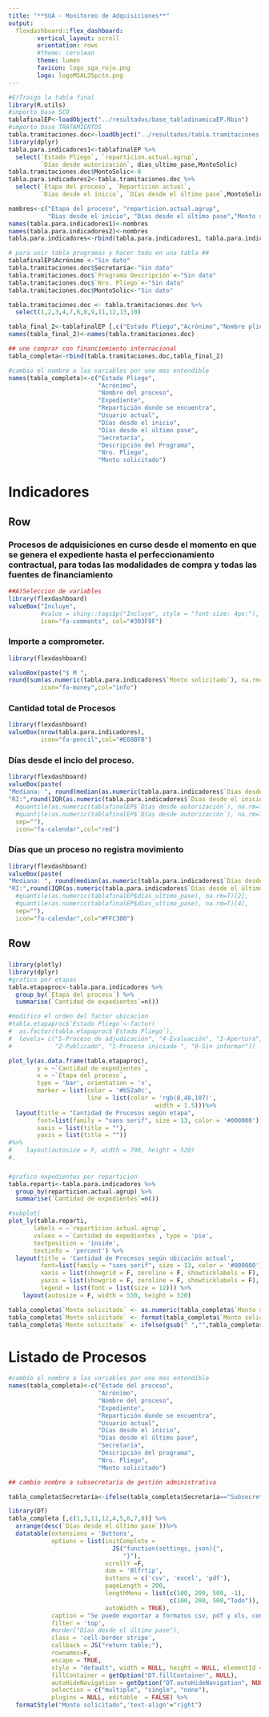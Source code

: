 ```yaml
---
title: "**SGA - Monitoreo de Adquisiciones**"
output: 
  flexdashboard::flex_dashboard:
        vertical_layout: scroll
        orientation: rows
        #theme: cerulean
        theme: lumen
        favicon: logo_sga_rojo.png
        logo: logoMSAL35pctn.png
---
```


```r
#E)Traigo la tabla final
library(R.utils)
#importo base SCO
tablafinalEP<-loadObject("../resultados/base_tabladinamicaEP.Rbin")
#importo base TRATAMIENTOS
tabla.tramitaciones.doc<-loadObject("../resultados/tabla.tramitaciones.doc.Rbin")
library(dplyr)
tabla.para.indicadores1<-tablafinalEP %>% 
  select(`Estado Pliego`, `reparticion.actual.agrup`,
         `Días desde autorización`, dias_ultimo_pase,MontoSolic)
tabla.tramitaciones.doc$MontoSolic<-0
tabla.para.indicadores2<-tabla.tramitaciones.doc %>% 
  select(`Etapa del proceso`, `Repartición actual`,
         `Dias desde el inicio`, `Días desde el último pase`,MontoSolic)

nombres<-c("Etapa del proceso", "reparticion.actual.agrup", 
           "Dias desde el inicio", "Días desde el último pase","Monto solicitado")
names(tabla.para.indicadores1)<-nombres
names(tabla.para.indicadores2)<-nombres
tabla.para.indicadores<-rbind(tabla.para.indicadores1, tabla.para.indicadores2)
```

```r
# para unir tabla programas y hacer todo en una tabla ##
tablafinalEP$Acrónimo <-"Sin dato"
tabla.tramitaciones.doc$Secretaría<-"Sin dato"
tabla.tramitaciones.doc$`Programa Descripción`<-"Sin dato"
tabla.tramitaciones.doc$`Nro. Pliego`<-"Sin dato"
tabla.tramitaciones.doc$MontoSolic<-"Sin dato"

tabla.tramitaciones.doc <- tabla.tramitaciones.doc %>% 
  select(1,2,3,4,7,6,8,9,11,12,13,10)

tabla_final_2<-tablafinalEP [,c("Estado Pliego","Acrónimo","Nombre pliego","NumExpediente","repartición actual","Usuario actual", "Días desde la creación del proceso","dias_ultimo_pase", "Secretaría","Descripción Detallada","Nro. Pliego","MontoSolic")] 
names(tabla_final_2)<-names(tabla.tramitaciones.doc)

## une comprar con financiemiento internacional 
tabla_completa<-rbind(tabla.tramitaciones.doc,tabla_final_2)

#cambio el nombre a las variables por uno mas entendible
names(tabla_completa)<-c("Estado Pliego",
                         "Acrónimo", 
                         "Nombre del proceso",
                         "Expediente",
                         "Repartición donde se encuentra",
                         "Usuario actual",
                         "Días desde el inicio",
                         "Días desde el último pase",
                         "Secretaría",
                         "Descripción del Programa",
                         "Nro. Pliego",
                         "Monto solicitado")
```

Indicadores 
===================================== 

Row {.sidenav data-height=180, data-width=150}
-----------------------------------------------------------------------

### **Procesos de adquisiciones en curso desde el momento en que se genera el expediente hasta el perfeccionamiento contractual, para todas las modalidades de compra y todas las fuentes de financiamiento**
```r
##A)Seleccion de variables 
library(flexdashboard)
valueBox("Incluye",
         #value = shiny::tags$p("Incluye", style = "font-size: 4px;"),
         icon="fa-comments", col="#303F9F")
```

### **Importe a comprometer.**
```r
library(flexdashboard)

valueBox(paste("$ M ",
round(sum(as.numeric(tabla.para.indicadores$`Monto solicitado`), na.rm=T)/1000000,0),sep=""),
         icon="fa-money",col="info")
```

### **Cantidad total de Procesos**
```r
library(flexdashboard)
valueBox(nrow(tabla.para.indicadores),
         icon="fa-pencil",col="#E68BFB")
```

### **Días desde el incio del proceso.**
```r
library(flexdashboard)
valueBox(paste(
"Mediana: ", round(median(as.numeric(tabla.para.indicadores$`Dias desde el inicio`), na.rm=T),0),"/",
"RI:",round(IQR(as.numeric(tabla.para.indicadores$`Dias desde el inicio`), na.rm=T),0),
  #quantile(as.numeric(tablafinalEP$`Días desde autorización`), na.rm=T)[2],
  #quantile(as.numeric(tablafinalEP$`Días desde autorización`), na.rm=T)[4],
  sep=""),
  icon="fa-calendar",col="red")
```

### **Días que un proceso no registra movimiento**
```r
library(flexdashboard)
valueBox(paste(
"Mediana: ", round(median(as.numeric(tabla.para.indicadores$`Días desde el último pase`), na.rm=T),0),"/",
"RI:",round(IQR(as.numeric(tabla.para.indicadores$`Días desde el último pase`), na.rm=T),0),
  #quantile(as.numeric(tablafinalEP$dias_ultimo_pase), na.rm=T)[2],
  #quantile(as.numeric(tablafinalEP$dias_ultimo_pase), na.rm=T)[4],
  sep=""),
  icon="fa-calendar",col="#FFC300")
```

Row {data-width=50% data-height=500}
-----------------------------------------------------------------------

### 
```r
library(plotly)
library(dplyr)
#grafico por etapas
tabla.etapaproc<-tabla.para.indicadores %>% 
  group_by(`Etapa del proceso`) %>% 
  summarise(`Cantidad de expedientes`=n())

#modifico el orden del factor ubicacion
#tabla.etapaproc$`Estado Pliego`<-factor(
#  as.factor(tabla.etapaproc$`Estado Pliego`),
#  levels= c("5-Proceso de adjudicación", "4-Evaluación", "3-Apertura",
#            "2-Publicado", "1-Proceso iniciado ", "0-Sin informar"))

plot_ly(as.data.frame(tabla.etapaproc), 
        y = ~`Cantidad de expedientes`, 
        x = ~`Etapa del proceso`, 
        type = 'bar', orientation = 'v',
        marker = list(color = '#b52a0c',
                      line = list(color = 'rgb(8,48,107)',
                                         width = 1.5)))%>% 
  layout(title = "Cantidad de Procesos según etapa",
        font=list(family = "sans serif", size = 13, color = '#000000'),
        xaxis = list(title = ""),
        yaxis = list(title = ""))
#%>% 
#    layout(autosize = F, width = 700, height = 520)
#,

```

###
```r
#grafico expedientes por reparticion
tabla.reparti<-tabla.para.indicadores %>% 
  group_by(reparticion.actual.agrup) %>% 
  summarise(`Cantidad de expedientes`=n())

#subplot(
plot_ly(tabla.reparti, 
       labels = ~`reparticion.actual.agrup`, 
       values = ~`Cantidad de expedientes`, type = 'pie',
       textposition = 'inside',
       textinfo = 'percent') %>% 
  layout(title = 'Cantidad de Procesos según ubicación actual', 
         font=list(family = "sans serif", size = 13, color = '#000000'),
         xaxis = list(showgrid = F, zeroline = F, showticklabels = F),
         yaxis = list(showgrid = F, zeroline = F, showticklabels = F),
         legend = list(font = list(size = 12))) %>% 
    layout(autosize = F, width = 550, height = 520)

```

```r
tabla_completa$`Monto solicitado` <- as.numeric(tabla_completa$`Monto solicitado`)
tabla_completa$`Monto solicitado` <- format(tabla_completa$`Monto solicitado`, big.mark = ".")
tabla_completa$`Monto solicitado` <- ifelse(gsub(" ","",tabla_completa$`Monto solicitado`)=="NA","",tabla_completa$`Monto solicitado`)
```


Listado de Procesos 
===================================== 

```r
#cambio el nombre a las variables por uno mas entendible
names(tabla_completa)<-c("Estado del proceso",
                         "Acrónimo", 
                         "Nombre del proceso",
                         "Expediente",
                         "Repartición donde se encuentra",
                         "Usuario actual",
                         "Días desde el inicio",
                         "Días desde el último pase",
                         "Secretaría",
                         "Descripción del programa",
                         "Nro. Pliego",
                         "Monto solicitado")

## cambio nombre a subsecretaría de gestión administrativa

tabla_completa$Secretaría<-ifelse(tabla_completa$Secretaría=="Subsecretaría de Gestión Administrativa","Secretaría de Gestión Administrativa",tabla_completa$Secretaría)

library(DT)
tabla_completa [,c(1,3,11,12,4,5,6,7,8)] %>%
  arrange(desc(`Días desde el último pase`))%>%
  datatable(extensions = 'Buttons', 
            options = list(initComplete = 
                             JS("function(settings, json){",                     "$(this.api().table().header()).css({'background-color': '#303F9F', 'color': '#fff'});",
                                "}"),
                           scrollY =F,
                           dom = 'Blfrtip',
                           buttons = c('csv', 'excel', 'pdf'),
                           pageLength = 200, 
                           lengthMenu = list(c(100, 200, 500, -1),
                                             c(100, 200, 500,"Todo")),
                           autoWidth = TRUE),
            caption = "Se puede exportar a formatos csv, pdf y xls, conservando los filtros aplicados",
            filter = 'top',
            #order("Días desde el último pase"),
            class = 'cell-border stripe',
            callback = JS("return table;"), 
            rownames=F,
            escape = TRUE,
            style = "default", width = NULL, height = NULL, elementId = NULL,
            fillContainer = getOption("DT.fillContainer", NULL),
            autoHideNavigation = getOption("DT.autoHideNavigation", NULL),
            selection = c("multiple", "single", "none"), 
            plugins = NULL, editable  = FALSE) %>%
  formatStyle("Monto solicitado",'text-align'="right") 
```

